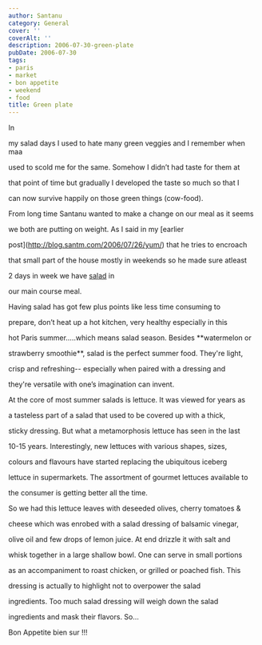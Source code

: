 ```yaml
---
author: Santanu
category: General
cover: ''
coverAlt: ''
description: 2006-07-30-green-plate
pubDate: 2006-07-30
tags:
- paris
- market
- bon appetite
- weekend
- food
title: Green plate
---
```


In

my salad days I used to hate many green veggies and I remember when maa

used to scold me for the same. Somehow I didn’t had taste for them at

that point of time but gradually I developed the taste so much so that I

can now survive happily on those green things (cow-food).



From long time Santanu wanted to make a change on our meal as it seems

we both are putting on weight. As I said in my [earlier

post](http://blog.santm.com/2006/07/26/yum/) that he tries to encroach

that small part of the house mostly in weekends so he made sure atleast

2 days in week we have [salad](http://en.wikipedia.org/wiki/Salad) in

our main course meal.



  



  

Having salad has got few plus points like less time consuming to

prepare, don’t heat up a hot kitchen, very healthy especially in this

hot Paris summer…..which means salad season. Besides **watermelon or

strawberry smoothie**, salad is the perfect summer food. They're light,

crisp and refreshing-- especially when paired with a dressing and

they're versatile with one’s imagination can invent.



  







At the core of most summer salads is lettuce. It was viewed for years as

a tasteless part of a salad that used to be covered up with a thick,

sticky dressing. But what a metamorphosis lettuce has seen in the last

10-15 years. Interestingly, new lettuces with various shapes, sizes,

colours and flavours have started replacing the ubiquitous iceberg

lettuce in supermarkets. The assortment of gourmet lettuces available to

the consumer is getting better all the time.



  

So we had this lettuce leaves with deseeded olives, cherry tomatoes &

cheese which was enrobed with a salad dressing of balsamic vinegar,

olive oil and few drops of lemon juice. At end drizzle it with salt and

whisk together in a large shallow bowl. One can serve in small portions

as an accompaniment to roast chicken, or grilled or poached fish. This

dressing is actually to highlight not to overpower the salad

ingredients. Too much salad dressing will weigh down the salad

ingredients and mask their flavors. So...



Bon Appetite bien sur !!!